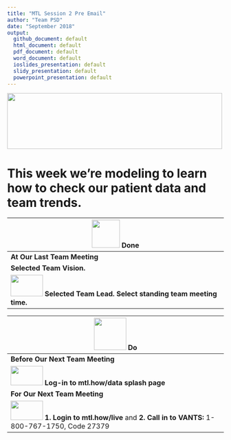 ```yaml
---
title: "MTL Session 2 Pre Email"
author: "Team PSD"
date: "September 2018"
output: 
  github_document: default
  html_document: default
  pdf_document: default
  word_document: default
  ioslides_presentation: default
  slidy_presentation: default
  powerpoint_presentation: default
---
```



<!-- MTL Logo, HTML img tag -->
<img src = "https://raw.githubusercontent.com/lzim/teampsd/teampsd_style/mtl_logo/mtl_testdontguess_sm.png"
     height = "130" width = "500"> 

# This week we're modeling to learn how to check our patient data and team trends.

<!-- Do/Done Tables -->
| <img src = "https://raw.githubusercontent.com/lzim/teampsd/hexagon_icons/np_hexagon-check-mark_309690_003F72.png" height = "65" width = "65"> **Done** | 
| --- |
|**At Our Last Team Meeting**|
|**Selected Team Vision.** |
|[<img src = "https://raw.githubusercontent.com/lzim/teampsd/master/resources/logos/va_team_psd_logo_sq_sm.png" height = "50" width = "75">](mailto:lindsey.zimmerman@va.gov;stacey.park2@va.gov) **Selected Team Lead. Select standing team meeting time.**|

<img src = "https://raw.githubusercontent.com/lzim/teampsd/hexagon_icons/np_synchronize_778914_003F72.png" height = "75" width = "75"> **Do** |
| --- |
|**Before Our Next Team Meeting**|
|[<img src = "https://raw.githubusercontent.com/lzim/teampsd/master/resources/logos/mtl_how_data_sm.png" height = "45" width = "75">](https://mtl.how/data) **Log-in to mtl.how/data splash page**  |
|**For Our Next Team Meeting**|
[<img src = "https://github.com/lzim/teampsd/blob/master/resources/logos/mtl_how_live_sm.png" height = "45" width = "75">](http://mtl.how/live) **1. Login to mtl.how/live** and **2. Call in to VANTS:** 1-800-767-1750, Code 27379 |


